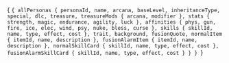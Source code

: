 

<CodeBlock language="jsx" title="allPersonas" showLineNumbers>{
`{
  allPersonas {
    personaId,
    name,
    arcana,
    baseLevel,
    inheritanceType,
    special,
    dlc,
    treasure,
    treasureMods {
      arcana,
      modifier
    },
    stats {
      strength,
      magic,
      endurance,
      agility,
      luck
    },
    affinities {
      phys,
      gun,
      fire,
      ice,
      elec,
      wind,
      psy,
      nuke,
      bless,
      curse
    },
    skills {
      skillId,
      name,
      type,
      effect,
      cost
    },
    trait,
    background,
    fusionQuote,
    normalItem {
      itemId,
      name,
      description
    },
    fusionAlarmItem {
      itemId,
      name,
      description
    },
    normalSkillCard {
      skillId,
      name,
      type,
      effect,
      cost
    },
    fusionAlarmSkillCard {
      skillId,
      name,
      type,
      effect,
      cost
    }
  }
}
`}</CodeBlock>